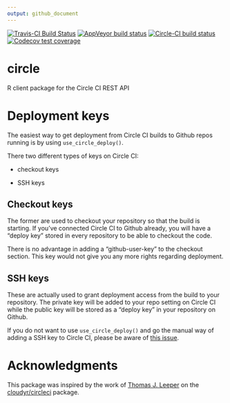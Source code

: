 ```yaml
---
output: github_document
---
```


<!-- badges: start -->
[![Travis-CI Build Status](https://travis-ci.org/pat-s/circle.svg?branch=master)](https://travis-ci.org/pat-s/circle)
[![AppVeyor build status](https://ci.appveyor.com/api/projects/status/github/pat-s/circle?branch=master&svg=true)](https://ci.appveyor.com/project/pat-s/circle)
[![Circle-CI build status](https://circleci.com/gh/pat-s/circle.svg?style=svg)](https://circleci.com/project/gh/pat-s/circle)
[![Codecov test coverage](https://codecov.io/gh/pat-s/circle/branch/master/graph/badge.svg)](https://codecov.io/gh/pat-s/circle?branch=master)
<!-- badges: end -->

# circle

R client package for the Circle CI REST API

# Deployment keys

The easiest way to get deployment from Circle CI builds to Github repos running is by using `use_circle_deploy()`.

There two different types of keys on Circle CI: 

- checkout keys

- SSH keys

## Checkout keys

The former are used to checkout your repository so that the build is starting.
If you've connected Circle CI to Github already, you will have a "deploy key" stored in every repository to be able to checkout the code.

There is no advantage in adding a "github-user-key" to the checkout section. 
This key would not give you any more rights regarding deployment.

## SSH keys

These are actually used to grant deployment access from the build to your repository.
The private key will be added to your repo setting on Circle CI while the public key will be stored as a "deploy key" in your repository on Github.

If you do not want to use `use_circle_deploy()` and go the manual way of adding a SSH key to Circle CI, please be aware of [this issue](https://discuss.circleci.com/t/adding-ssh-keys-fails/7747).

# Acknowledgments

This package was inspired by the work of [Thomas J. Leeper](https://github.com/leeper) on the [cloudyr/circleci](https://github.com/cloudyr/circleci) package.
